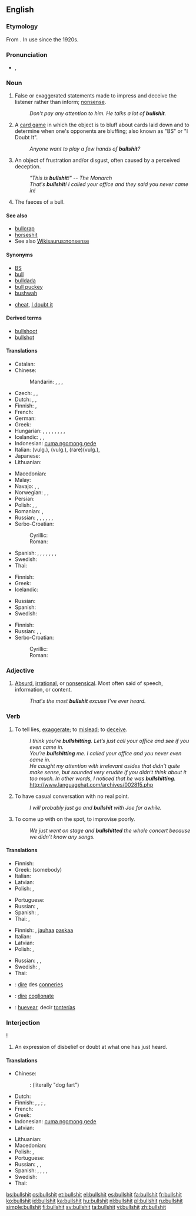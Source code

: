 ==English==
{{wikipedia}}

===Etymology===
From {{compound|bull|shit}}. In use since the 1920s.

===Pronunciation===
* {{IPA|/ˈbʊlʃɪt/}}, {{X-SAMPA|/"bUlSIt/}}

===Noun===
{{en-noun|-}}

# {{vulgar|slang}} False or exaggerated statements made to impress and deceive the listener rather than inform; [[nonsense]].
#: ''Don't pay any attention to him.  He talks a lot of '''bullshit'''.''
# {{vulgar|slang}} A [[card game]] in which the object is to bluff about cards laid down and to determine when one's opponents are bluffing; also known as "BS" or "I Doubt It".
#: ''Anyone want to play a few hands of '''bullshit'''?''
# {{vulgar|slang}} An object of frustration and/or disgust, often caused by a perceived deception.
#: ''"This is '''bullshit'''!" -- The Monarch''
#: ''That's '''bullshit'''!  I called your office and they said you never came in!''
# {{literally}} The faeces of a bull.

====See also====
* [[bullcrap]]
* [[horseshit]]
* See also [[Wikisaurus:nonsense]]

====Synonyms====
* [[BS]]
* [[bull]]
* [[bulldada]]
* [[bull puckey]]
* [[bushwah]]
* {{sense|card game}} [[cheat]], [[I doubt it]]

====Derived terms====
* [[bullshoot]]
* [[bullshot]]

====Translations====
{{trans-top|deceitful statements, etc}}
* Catalan: {{t-|ca|collonades|f|p}}
* Chinese:
*: Mandarin: {{t-|cmn|廢話|sc=Hani}},  {{t-|cmn|废话|tr=fèihuà|sc=Hani}},  {{t-|cmn|狗屁|tr=gǒupì|sc=Hani}},  {{t-|cmn|放屁|tr=fàngpì|sc=Hani}}
* Czech: {{t-|cs|kecy|m}}, {{t+|cs|kravina|f}}, {{t+|cs|nesmysl|m}}
* Dutch: {{t+|nl|gelul}}, {{t+|nl|onzin}}, {{t+|nl|bullshit}}
* Finnish: {{t+|fi|paskapuhe}}, {{t-|fi|hevonpaska}}
* French: {{t+|fr|conneries|f|p}}
* German: {{t+|de|Quatsch|m}}
* Greek: {{t+|el|μαλακίες|f|p|tr=malakíes}}
* Hungarian: {{t-|hu|süketelés}}, {{t+|hu|duma}}, {{t-|hu|süket duma}}, {{t-|hu|hülyítés}}, {{t+|hu|kamu}}, {{t+|hu|blöff}}, {{t-|hu|humbug}}, {{t-|hu|mese habbal}}, {{t-|hu|szófosás}}
* Icelandic: {{t+|is|kjaftæði|n}}, {{t-|is|bull|n}}, {{t-|is|þvættingur|m}}
* Indonesian: [[cuma ngomong gede]]
* Italian: {{t+|it|cazzata|f}} (vulg.), {{t+|it|stronzata|f}} (vulg.), {{t-|it|coglionata|f}} (rare)(vulg.),
* Japanese: {{t+|ja|でたらめ|tr=detarame}}
* Lithuanian: {{t-|lt|nesąmonė|f|p}}
{{trans-mid}}
* Macedonian: {{t-|mk|срање|n|tr=sránje}}
* Malay: {{t-|ms|mengarut}}
* Navajo: {{tø|nv|łį́į́ʼ bichąąʼ}}, {{tø|nv|dóola bichąąʼ}}, {{tø|nv|tʼáá ádzaagóó}}
* Norwegian: {{t-|no|pisspreik}}, {{t|no|okseavføring}}, {{t|no|bull}}
* Persian: {{t-|fa|کسشعر|sc=fa-Arab|tr=kosešer, kosšer}}
* Polish: {{t+|pl|gówno prawda}},  {{t+|pl|pierdoły|p}}, {{t+|pl|pieprzenie|n}}
* Romanian: {{t-|ro|rahat}}, {{t-|ro|căcat|n}}
* Russian: {{t+|ru|фигня|f|tr=fignjá}}, {{t+|ru|пиздёж|m|tr=pizdjóž}} {{qualifier|vulgar}}, {{t+|ru|хуйня|m|tr=xujnjá}} {{qualifier|vulgar}}, {{t+|ru|херня|m|tr=xernjá}} {{qualifier|vulgar}},  {{t+|ru|чепуха|m}}, {{t+|ru|бред сивой кобылы|m|tr=bred sívoj kobýly}} {{qualifier|lit.: delirium of a grey mare}}, {{t-|ru|чушь собачья|f|tr=čušʹ sobáčʹja|sc=Cyrl}}
* Serbo-Croatian:
*: Cyrillic: {{t-|sh|срање|n}}
*: Roman: {{t-|sh|sranje|n}}
* Spanish: {{t+|es|tontería|f}}, {{t+|es|pendejada|f|alt=pendejadas}}, {{t-|es|idiotez|f}}, {{t+|es|huevada|f}}, {{t+|es|mierda|f}}, {{t+|es|caca|f}}, {{t+|es|chamullo|m}}, {{t|es|gilipollez}}
* Swedish: {{t-|sv|skitsnack}}
* Thai: {{t-|th|ล้อเล่น|tr=lór lên}}
{{trans-bottom}}

{{trans-top|card game}}
* Finnish: {{t+|fi|fusku}}
* Greek: {{t+|el|σκατά|n|p}}
* Icelandic: {{t+|is|lygari|m}}
{{trans-mid}}
* Russian: {{t-|ru|верю-не-верю|tr=v'ér'u-n'e-v'ér'u}} {{gloss|I believe - I don't believe}}
* Spanish: {{t-|es|Desconfío}}
* Swedish: {{t-|sv|bluffstopp}}
{{trans-bottom}}

{{trans-top|object of frustration}}
* Finnish: {{t+|fi|paska}}
* Russian: {{t+|ru|пиздёж|m|tr=pizdjóž}}, {{t+|ru|хуйня|m|tr=xujnjá}}, {{t+|ru|херня|m|tr=xernjá}}
* Serbo-Croatian:
*: Cyrillic: {{t-|sh|срање|n}}
*: Roman: {{t-|sh|sranje|n}}
{{trans-mid}}
{{trans-bottom}}

===Adjective===
{{en-adj|more bullshit|most bullshit}}

# {{vulgar|slang}} [[absurd|Absurd]], [[irrational]], or [[nonsensical]]. Most often said of speech, information, or content.
#: ''That's the most '''bullshit''' excuse I've ever heard.''

===Verb===
{{en-verb|bullshits|bullshitting|'''[[bullshitted]]''', ''or sometimes'' '''bullshit''', ''or very rarely'' '''bullshat'''}}

# {{vulgar|slang}} To tell lies, [[exaggerate]]; to [[mislead]]; to [[deceive]].
#: ''I think you're '''bullshitting'''.  Let’s just call your office and see if you even came in.''
#: ''You’re '''bullshitting''' me.  I called your office and you never even came in.''
#: ''He caught my attention with irrelevant asides that didn’t quite make sense, but sounded very erudite if you didn’t think about it too much. In other words, I noticed that he was '''bullshitting'''.'' http://www.languagehat.com/archives/002815.php
# {{vulgar|slang}} To have casual conversation with no real point.
#: ''I will probably just go and '''bullshit''' with Joe for awhile.''
# {{vulgar|slang}} To come up with on the spot, to improvise poorly.
#: ''We just went on stage and '''bullshitted''' the whole concert because we didn't know any songs.''

====Translations====
{{trans-top|to tell lies, exaggerate}}
* Finnish: {{t+|fi|puhua paskaa}}
* Greek: {{t+|el|δουλεύω|tr=doulévo}} (somebody)
* Italian: {{t-|it|dire cazzate}}
* Latvian: {{t-|lv|diršana}}
* Polish: {{t+|pl|pierdolić}}, {{t+|pl|pieprzyć}}
{{trans-mid}}
* Portuguese: {{t+|pt|enganar|m}}
* Russian: {{t+|ru|пиздеть|tr=pizd'ét'}}, {{t+|ru|дурить|tr=durít'}}
* Spanish: {{t+|es|mentir}}, {{t-|es|fanfarronear}}
* Thai: {{t-|th|เว่อ|tr=wêr}}, {{t+|th|โม้|tr=móh}}
{{trans-bottom}}

{{trans-top|to have casual conversation with no real point}}
* Finnish: {{t+|fi|puhua paskaa}}, [[jauhaa]] [[paska|paskaa]]
* Italian: {{t+|it|cazzeggiare}}
* Latvian: {{t-|lv|sūdu gvelšana}}
* Polish: {{t+|pl|pierdolić}},  {{t+|pl|pieprzyć}}
{{trans-mid}}
* Russian: {{t+|ru|пиздеть|tr=pizd'ét'}}, {{t+|ru|базарить|tr=bazárit'}}, {{t+|ru|чесать языком|tr=česát' jazykóm}} {{gloss|to scratch with tongue}}
* Swedish: {{t-|sv|prata strunt}}, {{t+|sv|snacka skit}}
* Thai: {{t-|th|ไร้สาระ|tr=ráisăará}}
{{trans-bottom}}

{{checktrans-top}}
* {{ttbc|fr}}: [[dire]] des [[conneries]]
* {{ttbc|it}}: [[dire]] [[coglionate]]
{{trans-mid}}
* {{ttbc|es}}: [[huevear]], decir [[tontería]]s
{{trans-bottom}}

===Interjection===
{{en-interj}}!

# {{vulgar|slang}} An expression of disbelief or doubt at what one has just heard.

====Translations====
{{trans-top|expression of disbelief}}
* Chinese:
*: {{ttbc|cmn}}: {{t-|cmn|狗屁|tr=gǒupì|sc=Hani}} (literally "dog fart")
* Dutch: {{t+|nl|onzin}}
* Finnish: {{t-|fi|paskanmarjat}}, {{t-|fi|ja paskat}}, {{t-|fi|vitut}}; {{t-|fi|kissan viikset}}, {{t-|fi|katin kontit}} {{qualifier|non-vulgar alternatives}}
* French: {{t+|fr|mon œil}}
* Greek: {{t+|el|μαλακίες|tr=malakíes}}
* Indonesian: [[cuma ngomong gede]]
* Latvian: {{t-|lv|nedirs}}
{{trans-mid}}
* Lithuanian: {{t-|lt|nesąmonė|f}}
* Macedonian: {{t-|mk|не сери|tr=ne séri}}
* Polish: {{t-|pl|pierdolisz}}, {{t+|pl|gówno prawda}}
* Portuguese: {{t+|pt|mentira|f}}
* Russian: {{t-|ru|пиздишь|tr=pizdíš}}, {{t-|ru|не пизди|tr=n'e pizdí}},  {{t-|ru|хуя|tr=huyá}}
* Spanish: {{t+|es|tonterías|f|p}}, {{t-|es|pendejadas|f|p}}, {{t-|es|huevadas|f|p}}, {{t-|es|chorradas|f|p}}, {{t+|es|mierda|f}}
* Swedish: {{t+|sv|skit}}
* Thai: {{t-|th|ขี้โม้|tr=kêe móh}}
{{trans-bottom}}

[[bs:bullshit]]
[[cs:bullshit]]
[[et:bullshit]]
[[el:bullshit]]
[[es:bullshit]]
[[fa:bullshit]]
[[fr:bullshit]]
[[ko:bullshit]]
[[id:bullshit]]
[[ka:bullshit]]
[[hu:bullshit]]
[[nl:bullshit]]
[[pl:bullshit]]
[[ru:bullshit]]
[[simple:bullshit]]
[[fi:bullshit]]
[[sv:bullshit]]
[[ta:bullshit]]
[[vi:bullshit]]
[[zh:bullshit]]